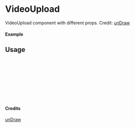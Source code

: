 
<Meta of={VideoUpload} title="unDraw/VideoUpload" />

# VideoUpload

VideoUpload component with different props.
Credit: [unDraw](https://undraw.co/illustrations)

#### Example

<Canvas of={VideoUpload.Primary} />

## Usage

```ts
import { VideoUpload } from "yadl-ui";

const Example = () => {
  return (
      <VideoUpload />
  );
};

export default Example;
```

#### Credits
[unDraw](https://undraw.co/illustrations)
